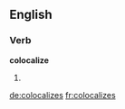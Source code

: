 ==English==

===Verb===
'''colocalize'''

# {{third-person singular of|colocalize}}
{{count page|[[Wiktionary:Page count]]}}

[[de:colocalizes]]
[[fr:colocalizes]]